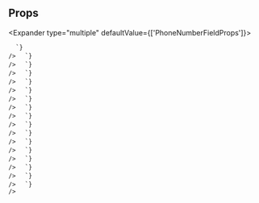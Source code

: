 
## Props

<Expander type="multiple" defaultValue={['PhoneNumberFieldProps']}>
  
<ExpanderItem title="PhoneNumberFieldProps" value="PhoneNumberFieldProps">
    <ReactMarkdown
      remarkPlugins={[remarkGfm]}
      children={`
| name | type | default | description |
| ---- | ---- | ------- | ----------- |
| type | "tel" | - | Input field type (only applies when isMultiline = false) |
| countryCodeLabel | string | Country code |  |
| countryCodeName | string | - |  |
| defaultCountryCode | string | - |  |
| dialCodeList | string[] | - |  |
| onCountryCodeChange | ChangeEventHandler&#60;HTMLSelectElement&#62; | - |  |
| countryCodeRef | Ref&#60;HTMLSelectElement&#62; | - | Forwarded ref for access to Country Code select DOM element |

      `}
    />

  </ExpanderItem>

<ExpanderItem title="AriaAttributes" value="AriaAttributes">
    <ReactMarkdown
      remarkPlugins={[remarkGfm]}
      children={`
| name | type | default | description |
| ---- | ---- | ------- | ----------- |
| aria-activedescendant | string | - | Identifies the currently active element when DOM focus is on a composite widget, textbox, group, or application. |
| aria-atomic | Booleanish | - | Indicates whether assistive technologies will present all, or only parts of, the changed region based on the change notifications defined by the aria-relevant attribute. |
| aria-autocomplete | "list" &#124; "none" &#124; "inline" &#124; "both" | - | Indicates whether inputting text could trigger display of one or more predictions of the user's intended value for an input and specifies how predictions would be presented if they are made. |
| aria-busy | Booleanish | - | Indicates an element is being modified and that assistive technologies MAY want to wait until the modifications are complete before exposing them to the user. |
| aria-checked | boolean &#124; "true" &#124; "false" &#124; "mixed" | - | Indicates the current "checked" state of checkboxes, radio buttons, and other widgets. @see aria-pressed @see aria-selected. |
| aria-colcount | number | - | Defines the total number of columns in a table, grid, or treegrid. @see aria-colindex. |
| aria-colindex | number | - | Defines an element's column index or position with respect to the total number of columns within a table, grid, or treegrid. @see aria-colcount @see aria-colspan. |
| aria-colspan | number | - | Defines the number of columns spanned by a cell or gridcell within a table, grid, or treegrid. @see aria-colindex @see aria-rowspan. |
| aria-controls | string | - | Identifies the element (or elements) whose contents or presence are controlled by the current element. @see aria-owns. |
| aria-current | boolean &#124; "time" &#124; "step" &#124; "date" &#124; "true" &#124; "false" &#124; "page" &#124; "location" | - | Indicates the element that represents the current item within a container or set of related elements. |
| aria-describedby | string | - | Identifies the element (or elements) that describes the object. @see aria-labelledby |
| aria-details | string | - | Identifies the element that provides a detailed, extended description for the object. @see aria-describedby. |
| aria-disabled | Booleanish | - | Indicates that the element is perceivable but disabled, so it is not editable or otherwise operable. @see aria-hidden @see aria-readonly. |
| aria-dropeffect | "link" &#124; "none" &#124; "copy" &#124; "execute" &#124; "move" &#124; "popup" | - | Indicates what functions can be performed when a dragged object is released on the drop target. @deprecated in ARIA 1.1 |
| aria-errormessage | string | - | Identifies the element that provides an error message for the object. @see aria-invalid @see aria-describedby. |
| aria-expanded | Booleanish | - | Indicates whether the element, or another grouping element it controls, is currently expanded or collapsed. |
| aria-flowto | string | - | Identifies the next element (or elements) in an alternate reading order of content which, at the user's discretion, allows assistive technology to override the general default of reading in document source order. |
| aria-grabbed | Booleanish | - | Indicates an element's "grabbed" state in a drag-and-drop operation. @deprecated in ARIA 1.1 |
| aria-haspopup | boolean &#124; "dialog" &#124; "menu" &#124; "true" &#124; "false" &#124; "grid" &#124; "listbox" &#124; "tree" | - | Indicates the availability and type of interactive popup element, such as menu or dialog, that can be triggered by an element. |
| aria-hidden | Booleanish | - | Indicates whether the element is exposed to an accessibility API. @see aria-disabled. |
| aria-invalid | boolean &#124; "true" &#124; "false" &#124; "grammar" &#124; "spelling" | - | Indicates the entered value does not conform to the format expected by the application. @see aria-errormessage. |
| aria-keyshortcuts | string | - | Indicates keyboard shortcuts that an author has implemented to activate or give focus to an element. |
| aria-label | string | - | Defines a string value that labels the current element. @see aria-labelledby. |
| aria-labelledby | string | - | Identifies the element (or elements) that labels the current element. @see aria-describedby. |
| aria-level | number | - | Defines the hierarchical level of an element within a structure. |
| aria-live | "off" &#124; "assertive" &#124; "polite" | - | Indicates that an element will be updated, and describes the types of updates the user agents, assistive technologies, and user can expect from the live region. |
| aria-modal | Booleanish | - | Indicates whether an element is modal when displayed. |
| aria-multiline | Booleanish | - | Indicates whether a text box accepts multiple lines of input or only a single line. |
| aria-multiselectable | Booleanish | - | Indicates that the user may select more than one item from the current selectable descendants. |
| aria-orientation | "horizontal" &#124; "vertical" | - | Indicates whether the element's orientation is horizontal, vertical, or unknown/ambiguous. |
| aria-owns | string | - | Identifies an element (or elements) in order to define a visual, functional, or contextual parent/child relationship between DOM elements where the DOM hierarchy cannot be used to represent the relationship. @see aria-controls. |
| aria-placeholder | string | - | Defines a short hint (a word or short phrase) intended to aid the user with data entry when the control has no value. A hint could be a sample value or a brief description of the expected format. |
| aria-posinset | number | - | Defines an element's number or position in the current set of listitems or treeitems. Not required if all elements in the set are present in the DOM. @see aria-setsize. |
| aria-pressed | boolean &#124; "true" &#124; "false" &#124; "mixed" | - | Indicates the current "pressed" state of toggle buttons. @see aria-checked @see aria-selected. |
| aria-readonly | Booleanish | - | Indicates that the element is not editable, but is otherwise operable. @see aria-disabled. |
| aria-relevant | "text" &#124; "additions" &#124; "additions removals" &#124; "additions text" &#124; "all" &#124; "removals" &#124; "removals additions" &#124; "removals text" &#124; "text additions" &#124; "text removals" | - | Indicates what notifications the user agent will trigger when the accessibility tree within a live region is modified. @see aria-atomic. |
| aria-required | Booleanish | - | Indicates that user input is required on the element before a form may be submitted. |
| aria-roledescription | string | - | Defines a human-readable, author-localized description for the role of an element. |
| aria-rowcount | number | - | Defines the total number of rows in a table, grid, or treegrid. @see aria-rowindex. |
| aria-rowindex | number | - | Defines an element's row index or position with respect to the total number of rows within a table, grid, or treegrid. @see aria-rowcount @see aria-rowspan. |
| aria-rowspan | number | - | Defines the number of rows spanned by a cell or gridcell within a table, grid, or treegrid. @see aria-rowindex @see aria-colspan. |
| aria-selected | Booleanish | - | Indicates the current "selected" state of various widgets. @see aria-checked @see aria-pressed. |
| aria-setsize | number | - | Defines the number of items in the current set of listitems or treeitems. Not required if all elements in the set are present in the DOM. @see aria-posinset. |
| aria-sort | "none" &#124; "ascending" &#124; "descending" &#124; "other" | - | Indicates if items in a table or grid are sorted in ascending or descending order. |
| aria-valuemax | number | - | Defines the maximum allowed value for a range widget. |
| aria-valuemin | number | - | Defines the minimum allowed value for a range widget. |
| aria-valuenow | number | - | Defines the current value for a range widget. @see aria-valuetext. |
| aria-valuetext | string | - | Defines the human readable text alternative of aria-valuenow for a range widget. |

      `}
    />

  </ExpanderItem>

<ExpanderItem title="AriaProps" value="AriaProps">
    <ReactMarkdown
      remarkPlugins={[remarkGfm]}
      children={`
| name | type | default | description |
| ---- | ---- | ------- | ----------- |
| ariaLabel | string | - |  |
| ariaValuetext | string | - |  |
| role | React.AriaRole | - |  |

      `}
    />

  </ExpanderItem>

<ExpanderItem title="Attributes" value="Attributes">
    <ReactMarkdown
      remarkPlugins={[remarkGfm]}
      children={`
| name | type | default | description |
| ---- | ---- | ------- | ----------- |
| key | Key | - |  |

      `}
    />

  </ExpanderItem>

<ExpanderItem title="BaseComponentProps" value="BaseComponentProps">
    <ReactMarkdown
      remarkPlugins={[remarkGfm]}
      children={`
| name | type | default | description |
| ---- | ---- | ------- | ----------- |
| as | ElementType | - |  |
| id | string | - | Unique identifier |
| className | string | - | Additional CSS class name for component |
| testId | string | - | Used to provide a &#96;data-testid&#96; attribute for testing purposes |

      `}
    />

  </ExpanderItem>

<ExpanderItem title="BaseStyleProps" value="BaseStyleProps">
    <ReactMarkdown
      remarkPlugins={[remarkGfm]}
      children={`
| name | type | default | description |
| ---- | ---- | ------- | ----------- |
| alignSelf | ResponsiveStyle&#60;StyleToken&#60;AlignSelf&#62;&#62; | - |  |
| backgroundColor | ResponsiveStyle&#60;StyleToken&#60;BackgroundColor&#62;&#62; | - |  |
| backgroundImage | ResponsiveStyle&#60;StyleToken&#60;BackgroundImage&#62;&#62; | - |  |
| border | ResponsiveStyle&#60;StyleToken&#60;Border&#60;0 &#124; (string & \{\})&#62;&#62;&#62; | - |  |
| borderRadius | ResponsiveStyle&#60;StyleToken&#60;BorderRadius&#60;0 &#124; (string & \{\})&#62;&#62;&#62; | - |  |
| bottom | ResponsiveStyle&#60;StyleToken&#60;Bottom&#60;0 &#124; (string & \{\})&#62;&#62;&#62; | - |  |
| boxShadow | ResponsiveStyle&#60;StyleToken&#60;BoxShadow&#62;&#62; | - |  |
| color | ResponsiveStyle&#60;StyleToken&#60;Color&#62;&#62; | - |  |
| display | ResponsiveStyle&#60;StyleToken&#60;Display&#62;&#62; | - |  |
| fontFamily | ResponsiveStyle&#60;StyleToken&#60;FontFamily&#62;&#62; | - |  |
| fontSize | ResponsiveStyle&#60;StyleToken&#60;FontSize&#60;0 &#124; (string & \{\})&#62;&#62;&#62; | - |  |
| fontStyle | ResponsiveStyle&#60;StyleToken&#60;FontStyle&#62;&#62; | - |  |
| fontWeight | ResponsiveStyle&#60;StyleToken&#60;FontWeight&#62;&#62; | - |  |
| height | ResponsiveStyle&#60;StyleToken&#60;Height&#60;0 &#124; (string & \{\})&#62;&#62;&#62; | - |  |
| left | ResponsiveStyle&#60;StyleToken&#60;Left&#60;0 &#124; (string & \{\})&#62;&#62;&#62; | - |  |
| letterSpacing | ResponsiveStyle&#60;StyleToken&#60;LetterSpacing&#60;0 &#124; (string & \{\})&#62;&#62;&#62; | - |  |
| lineHeight | ResponsiveStyle&#60;StyleToken&#60;LineHeight&#60;0 &#124; (string & \{\})&#62;&#62;&#62; | - |  |
| margin | ResponsiveStyle&#60;StyleToken&#60;Margin&#60;0 &#124; (string & \{\})&#62;&#62;&#62; | - |  |
| marginBlockEnd | ResponsiveStyle&#60;StyleToken&#60;MarginBlockEnd&#60;0 &#124; (string & \{\})&#62;&#62;&#62; | - |  |
| marginBlockStart | ResponsiveStyle&#60;StyleToken&#60;MarginBlockStart&#60;0 &#124; (string & \{\})&#62;&#62;&#62; | - |  |
| marginBottom | ResponsiveStyle&#60;StyleToken&#60;MarginBlockEnd&#60;0 &#124; (string & \{\})&#62;&#62;&#62; | - |  |
| marginInlineEnd | ResponsiveStyle&#60;StyleToken&#60;MarginInlineEnd&#60;0 &#124; (string & \{\})&#62;&#62;&#62; | - |  |
| marginInlineStart | ResponsiveStyle&#60;StyleToken&#60;MarginInlineStart&#60;0 &#124; (string & \{\})&#62;&#62;&#62; | - |  |
| marginLeft | ResponsiveStyle&#60;StyleToken&#60;MarginInlineStart&#60;0 &#124; (string & \{\})&#62;&#62;&#62; | - |  |
| marginRight | ResponsiveStyle&#60;StyleToken&#60;MarginInlineEnd&#60;0 &#124; (string & \{\})&#62;&#62;&#62; | - |  |
| marginTop | ResponsiveStyle&#60;StyleToken&#60;MarginBlockStart&#60;0 &#124; (string & \{\})&#62;&#62;&#62; | - |  |
| maxHeight | ResponsiveStyle&#60;StyleToken&#60;MaxHeight&#60;0 &#124; (string & \{\})&#62;&#62;&#62; | - |  |
| maxWidth | ResponsiveStyle&#60;StyleToken&#60;MaxWidth&#60;0 &#124; (string & \{\})&#62;&#62;&#62; | - |  |
| minHeight | ResponsiveStyle&#60;StyleToken&#60;MinHeight&#60;0 &#124; (string & \{\})&#62;&#62;&#62; | - |  |
| minWidth | ResponsiveStyle&#60;StyleToken&#60;MinWidth&#60;0 &#124; (string & \{\})&#62;&#62;&#62; | - |  |
| opacity | ResponsiveStyle&#60;StyleToken&#60;Opacity&#62;&#62; | - |  |
| overflow | ResponsiveStyle&#60;StyleToken&#60;Overflow&#62;&#62; | - |  |
| padding | ResponsiveStyle&#60;StyleToken&#60;Padding&#60;0 &#124; (string & \{\})&#62;&#62;&#62; | - |  |
| paddingBlockEnd | ResponsiveStyle&#60;StyleToken&#60;MarginBlockEnd&#60;0 &#124; (string & \{\})&#62;&#62;&#62; | - |  |
| paddingBlockStart | ResponsiveStyle&#60;StyleToken&#60;MarginBlockStart&#60;0 &#124; (string & \{\})&#62;&#62;&#62; | - |  |
| paddingBottom | ResponsiveStyle&#60;StyleToken&#60;PaddingBlockEnd&#60;0 &#124; (string & \{\})&#62;&#62;&#62; | - |  |
| paddingInlineEnd | ResponsiveStyle&#60;StyleToken&#60;MarginInlineEnd&#60;0 &#124; (string & \{\})&#62;&#62;&#62; | - |  |
| paddingInlineStart | ResponsiveStyle&#60;StyleToken&#60;MarginInlineStart&#60;0 &#124; (string & \{\})&#62;&#62;&#62; | - |  |
| paddingLeft | ResponsiveStyle&#60;StyleToken&#60;PaddingInlineStart&#60;0 &#124; (string & \{\})&#62;&#62;&#62; | - |  |
| paddingRight | ResponsiveStyle&#60;StyleToken&#60;PaddingInlineEnd&#60;0 &#124; (string & \{\})&#62;&#62;&#62; | - |  |
| paddingTop | ResponsiveStyle&#60;StyleToken&#60;PaddingBlockStart&#60;0 &#124; (string & \{\})&#62;&#62;&#62; | - |  |
| position | ResponsiveStyle&#60;StyleToken&#60;Position&#62;&#62; | - |  |
| right | ResponsiveStyle&#60;StyleToken&#60;Right&#60;0 &#124; (string & \{\})&#62;&#62;&#62; | - |  |
| textAlign | ResponsiveStyle&#60;StyleToken&#60;TextAlign&#62;&#62; | - |  |
| textDecoration | ResponsiveStyle&#60;StyleToken&#60;TextDecoration&#60;0 &#124; (string & \{\})&#62;&#62;&#62; | - |  |
| textTransform | ResponsiveStyle&#60;StyleToken&#60;TextTransform&#62;&#62; | - |  |
| top | ResponsiveStyle&#60;StyleToken&#60;Top&#60;0 &#124; (string & \{\})&#62;&#62;&#62; | - |  |
| transform | ResponsiveStyle&#60;StyleToken&#60;Transform&#62;&#62; | - |  |
| transformOrigin | ResponsiveStyle&#60;StyleToken&#60;TransformOrigin&#60;0 &#124; (string & \{\})&#62;&#62;&#62; | - |  |
| width | ResponsiveStyle&#60;StyleToken&#60;Width&#60;0 &#124; (string & \{\})&#62;&#62;&#62; | - |  |
| whiteSpace | ResponsiveStyle&#60;StyleToken&#60;WhiteSpace&#62;&#62; | - |  |

      `}
    />

  </ExpanderItem>

<ExpanderItem title="CSSLayoutStyleProps" value="CSSLayoutStyleProps">
    <ReactMarkdown
      remarkPlugins={[remarkGfm]}
      children={`
| name | type | default | description |
| ---- | ---- | ------- | ----------- |
| alignItems | ResponsiveStyle&#60;AlignItems&#62; | - | Controls where the Flex/Grid items sit on the cross axis. |
| alignContent | ResponsiveStyle&#60;AlignContent&#62; | - | Sets the distribution of space between and around content items |
| justifyContent | ResponsiveStyle&#60;JustifyContent&#62; | - | Controls where the Flex/Grid items sit on the main axis. |
| gap | ResponsiveStyle&#60;StyleToken&#60;Gap&#60;0 &#124; (string & \{\})&#62;&#62;&#62; | - | Spacing between child components. Shorthand for rowGap and columnGap. |
| columnGap | ResponsiveStyle&#60;StyleToken&#60;GridColumnGap&#60;0 &#124; (string & \{\})&#62;&#62;&#62; | - | Spacing between Flex/Grid child columns |
| rowGap | ResponsiveStyle&#60;StyleToken&#60;RowGap&#60;0 &#124; (string & \{\})&#62;&#62;&#62; | - | Spacing between Flex/Grid child rows |

      `}
    />

  </ExpanderItem>

<ExpanderItem title="DOMAttributes" value="DOMAttributes">
    <ReactMarkdown
      remarkPlugins={[remarkGfm]}
      children={`
| name | type | default | description |
| ---- | ---- | ------- | ----------- |
| dangerouslySetInnerHTML | \{ __html: string; \} | - |  |
| onCopy | ClipboardEventHandler&#60;HTMLInputElement&#62; | - |  |
| onCopyCapture | ClipboardEventHandler&#60;HTMLInputElement&#62; | - |  |
| onCut | ClipboardEventHandler&#60;HTMLInputElement&#62; | - |  |
| onCutCapture | ClipboardEventHandler&#60;HTMLInputElement&#62; | - |  |
| onPaste | ClipboardEventHandler&#60;HTMLInputElement&#62; | - |  |
| onPasteCapture | ClipboardEventHandler&#60;HTMLInputElement&#62; | - |  |
| onCompositionEnd | CompositionEventHandler&#60;HTMLInputElement&#62; | - |  |
| onCompositionEndCapture | CompositionEventHandler&#60;HTMLInputElement&#62; | - |  |
| onCompositionStart | CompositionEventHandler&#60;HTMLInputElement&#62; | - |  |
| onCompositionStartCapture | CompositionEventHandler&#60;HTMLInputElement&#62; | - |  |
| onCompositionUpdate | CompositionEventHandler&#60;HTMLInputElement&#62; | - |  |
| onCompositionUpdateCapture | CompositionEventHandler&#60;HTMLInputElement&#62; | - |  |
| onFocus | FocusEventHandler&#60;HTMLInputElement&#62; | - |  |
| onFocusCapture | FocusEventHandler&#60;HTMLInputElement&#62; | - |  |
| onBlur | FocusEventHandler&#60;HTMLInputElement&#62; | - |  |
| onBlurCapture | FocusEventHandler&#60;HTMLInputElement&#62; | - |  |
| onChangeCapture | FormEventHandler&#60;HTMLInputElement&#62; | - |  |
| onBeforeInput | FormEventHandler&#60;HTMLInputElement&#62; | - |  |
| onBeforeInputCapture | FormEventHandler&#60;HTMLInputElement&#62; | - |  |
| onInput | FormEventHandler&#60;HTMLInputElement&#62; | - |  |
| onInputCapture | FormEventHandler&#60;HTMLInputElement&#62; | - |  |
| onReset | FormEventHandler&#60;HTMLInputElement&#62; | - |  |
| onResetCapture | FormEventHandler&#60;HTMLInputElement&#62; | - |  |
| onSubmit | FormEventHandler&#60;HTMLInputElement&#62; | - |  |
| onSubmitCapture | FormEventHandler&#60;HTMLInputElement&#62; | - |  |
| onInvalid | FormEventHandler&#60;HTMLInputElement&#62; | - |  |
| onInvalidCapture | FormEventHandler&#60;HTMLInputElement&#62; | - |  |
| onLoad | ReactEventHandler&#60;HTMLInputElement&#62; | - |  |
| onLoadCapture | ReactEventHandler&#60;HTMLInputElement&#62; | - |  |
| onError | ReactEventHandler&#60;HTMLInputElement&#62; | - |  |
| onErrorCapture | ReactEventHandler&#60;HTMLInputElement&#62; | - |  |
| onKeyDown | KeyboardEventHandler&#60;HTMLInputElement&#62; | - |  |
| onKeyDownCapture | KeyboardEventHandler&#60;HTMLInputElement&#62; | - |  |
| onKeyPress | KeyboardEventHandler&#60;HTMLInputElement&#62; | - | @deprecated |
| onKeyPressCapture | KeyboardEventHandler&#60;HTMLInputElement&#62; | - | @deprecated |
| onKeyUp | KeyboardEventHandler&#60;HTMLInputElement&#62; | - |  |
| onKeyUpCapture | KeyboardEventHandler&#60;HTMLInputElement&#62; | - |  |
| onAbort | ReactEventHandler&#60;HTMLInputElement&#62; | - |  |
| onAbortCapture | ReactEventHandler&#60;HTMLInputElement&#62; | - |  |
| onCanPlay | ReactEventHandler&#60;HTMLInputElement&#62; | - |  |
| onCanPlayCapture | ReactEventHandler&#60;HTMLInputElement&#62; | - |  |
| onCanPlayThrough | ReactEventHandler&#60;HTMLInputElement&#62; | - |  |
| onCanPlayThroughCapture | ReactEventHandler&#60;HTMLInputElement&#62; | - |  |
| onDurationChange | ReactEventHandler&#60;HTMLInputElement&#62; | - |  |
| onDurationChangeCapture | ReactEventHandler&#60;HTMLInputElement&#62; | - |  |
| onEmptied | ReactEventHandler&#60;HTMLInputElement&#62; | - |  |
| onEmptiedCapture | ReactEventHandler&#60;HTMLInputElement&#62; | - |  |
| onEncrypted | ReactEventHandler&#60;HTMLInputElement&#62; | - |  |
| onEncryptedCapture | ReactEventHandler&#60;HTMLInputElement&#62; | - |  |
| onEnded | ReactEventHandler&#60;HTMLInputElement&#62; | - |  |
| onEndedCapture | ReactEventHandler&#60;HTMLInputElement&#62; | - |  |
| onLoadedData | ReactEventHandler&#60;HTMLInputElement&#62; | - |  |
| onLoadedDataCapture | ReactEventHandler&#60;HTMLInputElement&#62; | - |  |
| onLoadedMetadata | ReactEventHandler&#60;HTMLInputElement&#62; | - |  |
| onLoadedMetadataCapture | ReactEventHandler&#60;HTMLInputElement&#62; | - |  |
| onLoadStart | ReactEventHandler&#60;HTMLInputElement&#62; | - |  |
| onLoadStartCapture | ReactEventHandler&#60;HTMLInputElement&#62; | - |  |
| onPause | ReactEventHandler&#60;HTMLInputElement&#62; | - |  |
| onPauseCapture | ReactEventHandler&#60;HTMLInputElement&#62; | - |  |
| onPlay | ReactEventHandler&#60;HTMLInputElement&#62; | - |  |
| onPlayCapture | ReactEventHandler&#60;HTMLInputElement&#62; | - |  |
| onPlaying | ReactEventHandler&#60;HTMLInputElement&#62; | - |  |
| onPlayingCapture | ReactEventHandler&#60;HTMLInputElement&#62; | - |  |
| onProgress | ReactEventHandler&#60;HTMLInputElement&#62; | - |  |
| onProgressCapture | ReactEventHandler&#60;HTMLInputElement&#62; | - |  |
| onRateChange | ReactEventHandler&#60;HTMLInputElement&#62; | - |  |
| onRateChangeCapture | ReactEventHandler&#60;HTMLInputElement&#62; | - |  |
| onSeeked | ReactEventHandler&#60;HTMLInputElement&#62; | - |  |
| onSeekedCapture | ReactEventHandler&#60;HTMLInputElement&#62; | - |  |
| onSeeking | ReactEventHandler&#60;HTMLInputElement&#62; | - |  |
| onSeekingCapture | ReactEventHandler&#60;HTMLInputElement&#62; | - |  |
| onStalled | ReactEventHandler&#60;HTMLInputElement&#62; | - |  |
| onStalledCapture | ReactEventHandler&#60;HTMLInputElement&#62; | - |  |
| onSuspend | ReactEventHandler&#60;HTMLInputElement&#62; | - |  |
| onSuspendCapture | ReactEventHandler&#60;HTMLInputElement&#62; | - |  |
| onTimeUpdate | ReactEventHandler&#60;HTMLInputElement&#62; | - |  |
| onTimeUpdateCapture | ReactEventHandler&#60;HTMLInputElement&#62; | - |  |
| onVolumeChange | ReactEventHandler&#60;HTMLInputElement&#62; | - |  |
| onVolumeChangeCapture | ReactEventHandler&#60;HTMLInputElement&#62; | - |  |
| onWaiting | ReactEventHandler&#60;HTMLInputElement&#62; | - |  |
| onWaitingCapture | ReactEventHandler&#60;HTMLInputElement&#62; | - |  |
| onAuxClick | MouseEventHandler&#60;HTMLInputElement&#62; | - |  |
| onAuxClickCapture | MouseEventHandler&#60;HTMLInputElement&#62; | - |  |
| onClick | MouseEventHandler&#60;HTMLInputElement&#62; | - |  |
| onClickCapture | MouseEventHandler&#60;HTMLInputElement&#62; | - |  |
| onContextMenu | MouseEventHandler&#60;HTMLInputElement&#62; | - |  |
| onContextMenuCapture | MouseEventHandler&#60;HTMLInputElement&#62; | - |  |
| onDoubleClick | MouseEventHandler&#60;HTMLInputElement&#62; | - |  |
| onDoubleClickCapture | MouseEventHandler&#60;HTMLInputElement&#62; | - |  |
| onDrag | DragEventHandler&#60;HTMLInputElement&#62; | - |  |
| onDragCapture | DragEventHandler&#60;HTMLInputElement&#62; | - |  |
| onDragEnd | DragEventHandler&#60;HTMLInputElement&#62; | - |  |
| onDragEndCapture | DragEventHandler&#60;HTMLInputElement&#62; | - |  |
| onDragEnter | DragEventHandler&#60;HTMLInputElement&#62; | - |  |
| onDragEnterCapture | DragEventHandler&#60;HTMLInputElement&#62; | - |  |
| onDragExit | DragEventHandler&#60;HTMLInputElement&#62; | - |  |
| onDragExitCapture | DragEventHandler&#60;HTMLInputElement&#62; | - |  |
| onDragLeave | DragEventHandler&#60;HTMLInputElement&#62; | - |  |
| onDragLeaveCapture | DragEventHandler&#60;HTMLInputElement&#62; | - |  |
| onDragOver | DragEventHandler&#60;HTMLInputElement&#62; | - |  |
| onDragOverCapture | DragEventHandler&#60;HTMLInputElement&#62; | - |  |
| onDragStart | DragEventHandler&#60;HTMLInputElement&#62; | - |  |
| onDragStartCapture | DragEventHandler&#60;HTMLInputElement&#62; | - |  |
| onDrop | DragEventHandler&#60;HTMLInputElement&#62; | - |  |
| onDropCapture | DragEventHandler&#60;HTMLInputElement&#62; | - |  |
| onMouseDown | MouseEventHandler&#60;HTMLInputElement&#62; | - |  |
| onMouseDownCapture | MouseEventHandler&#60;HTMLInputElement&#62; | - |  |
| onMouseEnter | MouseEventHandler&#60;HTMLInputElement&#62; | - |  |
| onMouseLeave | MouseEventHandler&#60;HTMLInputElement&#62; | - |  |
| onMouseMove | MouseEventHandler&#60;HTMLInputElement&#62; | - |  |
| onMouseMoveCapture | MouseEventHandler&#60;HTMLInputElement&#62; | - |  |
| onMouseOut | MouseEventHandler&#60;HTMLInputElement&#62; | - |  |
| onMouseOutCapture | MouseEventHandler&#60;HTMLInputElement&#62; | - |  |
| onMouseOver | MouseEventHandler&#60;HTMLInputElement&#62; | - |  |
| onMouseOverCapture | MouseEventHandler&#60;HTMLInputElement&#62; | - |  |
| onMouseUp | MouseEventHandler&#60;HTMLInputElement&#62; | - |  |
| onMouseUpCapture | MouseEventHandler&#60;HTMLInputElement&#62; | - |  |
| onSelect | ReactEventHandler&#60;HTMLInputElement&#62; | - |  |
| onSelectCapture | ReactEventHandler&#60;HTMLInputElement&#62; | - |  |
| onTouchCancel | TouchEventHandler&#60;HTMLInputElement&#62; | - |  |
| onTouchCancelCapture | TouchEventHandler&#60;HTMLInputElement&#62; | - |  |
| onTouchEnd | TouchEventHandler&#60;HTMLInputElement&#62; | - |  |
| onTouchEndCapture | TouchEventHandler&#60;HTMLInputElement&#62; | - |  |
| onTouchMove | TouchEventHandler&#60;HTMLInputElement&#62; | - |  |
| onTouchMoveCapture | TouchEventHandler&#60;HTMLInputElement&#62; | - |  |
| onTouchStart | TouchEventHandler&#60;HTMLInputElement&#62; | - |  |
| onTouchStartCapture | TouchEventHandler&#60;HTMLInputElement&#62; | - |  |
| onPointerDown | PointerEventHandler&#60;HTMLInputElement&#62; | - |  |
| onPointerDownCapture | PointerEventHandler&#60;HTMLInputElement&#62; | - |  |
| onPointerMove | PointerEventHandler&#60;HTMLInputElement&#62; | - |  |
| onPointerMoveCapture | PointerEventHandler&#60;HTMLInputElement&#62; | - |  |
| onPointerUp | PointerEventHandler&#60;HTMLInputElement&#62; | - |  |
| onPointerUpCapture | PointerEventHandler&#60;HTMLInputElement&#62; | - |  |
| onPointerCancel | PointerEventHandler&#60;HTMLInputElement&#62; | - |  |
| onPointerCancelCapture | PointerEventHandler&#60;HTMLInputElement&#62; | - |  |
| onPointerEnter | PointerEventHandler&#60;HTMLInputElement&#62; | - |  |
| onPointerEnterCapture | PointerEventHandler&#60;HTMLInputElement&#62; | - |  |
| onPointerLeave | PointerEventHandler&#60;HTMLInputElement&#62; | - |  |
| onPointerLeaveCapture | PointerEventHandler&#60;HTMLInputElement&#62; | - |  |
| onPointerOver | PointerEventHandler&#60;HTMLInputElement&#62; | - |  |
| onPointerOverCapture | PointerEventHandler&#60;HTMLInputElement&#62; | - |  |
| onPointerOut | PointerEventHandler&#60;HTMLInputElement&#62; | - |  |
| onPointerOutCapture | PointerEventHandler&#60;HTMLInputElement&#62; | - |  |
| onGotPointerCapture | PointerEventHandler&#60;HTMLInputElement&#62; | - |  |
| onGotPointerCaptureCapture | PointerEventHandler&#60;HTMLInputElement&#62; | - |  |
| onLostPointerCapture | PointerEventHandler&#60;HTMLInputElement&#62; | - |  |
| onLostPointerCaptureCapture | PointerEventHandler&#60;HTMLInputElement&#62; | - |  |
| onScroll | UIEventHandler&#60;HTMLInputElement&#62; | - |  |
| onScrollCapture | UIEventHandler&#60;HTMLInputElement&#62; | - |  |
| onWheel | WheelEventHandler&#60;HTMLInputElement&#62; | - |  |
| onWheelCapture | WheelEventHandler&#60;HTMLInputElement&#62; | - |  |
| onAnimationStart | AnimationEventHandler&#60;HTMLInputElement&#62; | - |  |
| onAnimationStartCapture | AnimationEventHandler&#60;HTMLInputElement&#62; | - |  |
| onAnimationEnd | AnimationEventHandler&#60;HTMLInputElement&#62; | - |  |
| onAnimationEndCapture | AnimationEventHandler&#60;HTMLInputElement&#62; | - |  |
| onAnimationIteration | AnimationEventHandler&#60;HTMLInputElement&#62; | - |  |
| onAnimationIterationCapture | AnimationEventHandler&#60;HTMLInputElement&#62; | - |  |
| onTransitionEnd | TransitionEventHandler&#60;HTMLInputElement&#62; | - |  |
| onTransitionEndCapture | TransitionEventHandler&#60;HTMLInputElement&#62; | - |  |

      `}
    />

  </ExpanderItem>

<ExpanderItem title="FieldProps" value="FieldProps">
    <ReactMarkdown
      remarkPlugins={[remarkGfm]}
      children={`
| name | type | default | description |
| ---- | ---- | ------- | ----------- |
| label | ReactNode | - | Label text for field (required) |
| descriptiveText | ReactNode | - | Provides additional information needed to fill field (e.g. password requirements, etc.) |
| errorMessage | string | - | When defined and &#96;hasError&#96; is true, show error message |
| labelHidden | boolean | false | Visually hide label (not recommended in most cases) |

      `}
    />

  </ExpanderItem>

<ExpanderItem title="FlexContainerStyleProps" value="FlexContainerStyleProps">
    <ReactMarkdown
      remarkPlugins={[remarkGfm]}
      children={`
| name | type | default | description |
| ---- | ---- | ------- | ----------- |
| direction | ResponsiveStyle&#60;FlexDirection&#62; | - | Sets how flex items are placed in the flex container defining the main axis and the direction (normal or reversed). (maps to flex-direction CSS property) |
| wrap | ResponsiveStyle&#60;FlexWrap&#62; | - | The flexWrap property is set on containers and it controls what happens when children overflow the size of the container along the main axis. By default, children are forced into a single line (which can shrink elements). If wrapping is allowed, items are wrapped into multiple lines along the main axis if needed. (maps to flex-wrap CSS property) |

      `}
    />

  </ExpanderItem>

<ExpanderItem title="FlexItemStyleProps" value="FlexItemStyleProps">
    <ReactMarkdown
      remarkPlugins={[remarkGfm]}
      children={`
| name | type | default | description |
| ---- | ---- | ------- | ----------- |
| flex | ResponsiveStyle&#60;Flex&#60;0 &#124; (string & \{\})&#62;&#62; | - | Shorthand for flex grow / shrink / basis |
| order | ResponsiveStyle&#60;Order&#62; | - | Controls order flex items appear |
| grow | ResponsiveStyle&#60;FlexGrow&#62; | - | Ability for flex item to grow |
| shrink | ResponsiveStyle&#60;FlexShrink&#62; | - | Ability for flex item to shrink |
| basis | ResponsiveStyle&#60;FlexBasis&#60;0 &#124; (string & \{\})&#62;&#62; | - | Default size of element before remaining space is distributed |

      `}
    />

  </ExpanderItem>

<ExpanderItem title="GridItemStyleProps" value="GridItemStyleProps">
    <ReactMarkdown
      remarkPlugins={[remarkGfm]}
      children={`
| name | type | default | description |
| ---- | ---- | ------- | ----------- |
| area | ResponsiveStyle&#60;GridArea&#62; | - |  |
| column | ResponsiveStyle&#60;GridColumn&#62; | - |  |
| columnEnd | ResponsiveStyle&#60;GridColumnEnd&#62; | - |  |
| columnSpan | ResponsiveStyle&#60;GridSpanType&#62; | - |  |
| columnStart | ResponsiveStyle&#60;GridColumnStart&#62; | - |  |
| row | ResponsiveStyle&#60;GridRow&#62; | - |  |
| rowEnd | ResponsiveStyle&#60;GridRowEnd&#62; | - |  |
| rowSpan | ResponsiveStyle&#60;GridSpanType&#62; | - |  |
| rowStart | ResponsiveStyle&#60;GridRowStart&#62; | - |  |

      `}
    />

  </ExpanderItem>

<ExpanderItem title="HTMLAttributes" value="HTMLAttributes">
    <ReactMarkdown
      remarkPlugins={[remarkGfm]}
      children={`
| name | type | default | description |
| ---- | ---- | ------- | ----------- |
| slot | string | - |  |
| title | string | - |  |
| suppressContentEditableWarning | boolean | - |  |
| suppressHydrationWarning | boolean | - |  |
| accessKey | string | - |  |
| contentEditable | Booleanish &#124; "inherit" | - |  |
| contextMenu | string | - |  |
| dir | string | - |  |
| draggable | Booleanish | - |  |
| hidden | boolean | - |  |
| lang | string | - |  |
| spellCheck | Booleanish | - |  |
| tabIndex | number | - |  |
| translate | "yes" &#124; "no" | - |  |
| radioGroup | string | - |  |
| about | string | - |  |
| datatype | string | - |  |
| inlist | any | - |  |
| prefix | string | - |  |
| property | string | - |  |
| resource | string | - |  |
| typeof | string | - |  |
| vocab | string | - |  |
| autoCapitalize | string | - |  |
| autoCorrect | string | - |  |
| autoSave | string | - |  |
| itemProp | string | - |  |
| itemScope | boolean | - |  |
| itemType | string | - |  |
| itemID | string | - |  |
| itemRef | string | - |  |
| results | number | - |  |
| security | string | - |  |
| unselectable | "on" &#124; "off" | - |  |
| is | string | - | Specify that a standard HTML element should behave like a defined custom built-in element @see https://html.spec.whatwg.org/multipage/custom-elements.html#attr-is |

      `}
    />

  </ExpanderItem>

<ExpanderItem title="InputHTMLAttributes" value="InputHTMLAttributes">
    <ReactMarkdown
      remarkPlugins={[remarkGfm]}
      children={`
| name | type | default | description |
| ---- | ---- | ------- | ----------- |
| form | string | - |  |
| pattern | string | - |  |
| accept | string | - |  |
| alt | string | - |  |
| autoFocus | boolean | - |  |
| capture | boolean &#124; "user" &#124; "environment" | - |  |
| crossOrigin | string | - |  |
| disabled | boolean | - |  |
| enterKeyHint | "enter" &#124; "done" &#124; "go" &#124; "next" &#124; "previous" &#124; "search" &#124; "send" | - |  |
| formAction | string | - |  |
| formEncType | string | - |  |
| formMethod | string | - |  |
| formNoValidate | boolean | - |  |
| formTarget | string | - |  |
| list | string | - |  |
| max | string &#124; number | - |  |
| maxLength | number | - |  |
| min | string &#124; number | - |  |
| minLength | number | - |  |
| multiple | boolean | - |  |
| readOnly | boolean | - |  |
| required | boolean | - |  |
| src | string | - |  |
| step | string &#124; number | - |  |
| onChange | ChangeEventHandler&#60;HTMLInputElement&#62; | - |  |

      `}
    />

  </ExpanderItem>

<ExpanderItem title="InputProps" value="InputProps">
    <ReactMarkdown
      remarkPlugins={[remarkGfm]}
      children={`
| name | type | default | description |
| ---- | ---- | ------- | ----------- |
| isDisabled | boolean | false | Determines whether field should be disabled |
| autoComplete | string | tel-national | Specifies permissions for browser UA to autocomplete field @link https://developer.mozilla.org/en-US/docs/Web/HTML/Attributes/autocomplete |
| checked | boolean | - | If checked is provided, this will be a controlled checkbox or radio |
| name | string | - | Name of the field. Submitted with the form as part of a name/value pair. |
| placeholder | string | - | Placeholder text shown when field is empty Accessibility tip: avoid putting important instructions for filling out the TextField in the placeholder. Use descriptiveText for important instructions |
| size | Sizes | - | Changes the font-size, padding, and height of the field. |
| value | string &#124; number &#124; readonly string[] | - | If value is provided, this will be a controlled field |
| defaultChecked | boolean | - | Use this to initialize an uncontrolled checkbox or radio |
| defaultValue | string &#124; number &#124; readonly string[] | - | Use this to provide a default value for an uncontrolled field |
| inputMode | InputMode | : "text" | Provides hint for virtual keyboard shown @link https://developer.mozilla.org/en-US/docs/Web/HTML/Global_attributes/inputmode |
| hasError | boolean | - | Indicates that Field is in error state |
| isReadOnly | boolean | false | Determines whether field should be immutable @link https://developer.mozilla.org/en-US/docs/Web/HTML/Element/input#attr-readonly |
| isRequired | boolean | - | Whether field should be marked required |
| variation | "quiet" | - | Variants |

      `}
    />

  </ExpanderItem>

<ExpanderItem title="RefAttributes" value="RefAttributes">
    <ReactMarkdown
      remarkPlugins={[remarkGfm]}
      children={`
| name | type | default | description |
| ---- | ---- | ------- | ----------- |
| ref | Ref&#60;HTMLInputElement&#62; | - |  |

      `}
    />

  </ExpanderItem>

<ExpanderItem title="TextFieldOptions" value="TextFieldOptions">
    <ReactMarkdown
      remarkPlugins={[remarkGfm]}
      children={`
| name | type | default | description |
| ---- | ---- | ------- | ----------- |
| outerEndComponent | ReactNode | - | Component(s) to show after input |
| outerStartComponent | ReactNode | - | Component(s) to show before input |
| innerStartComponent | ReactNode | - | FieldGroupIconButton component to show inside of input at start |
| innerEndComponent | ReactNode | - | FieldGroupIconButton component to show inside of input at end |

      `}
    />

  </ExpanderItem>

<ExpanderItem title="ViewProps" value="ViewProps">
    <ReactMarkdown
      remarkPlugins={[remarkGfm]}
      children={`
| name | type | default | description |
| ---- | ---- | ------- | ----------- |
| style | CSSProperties | - |  |

      `}
    />

  </ExpanderItem>

</Expander>
